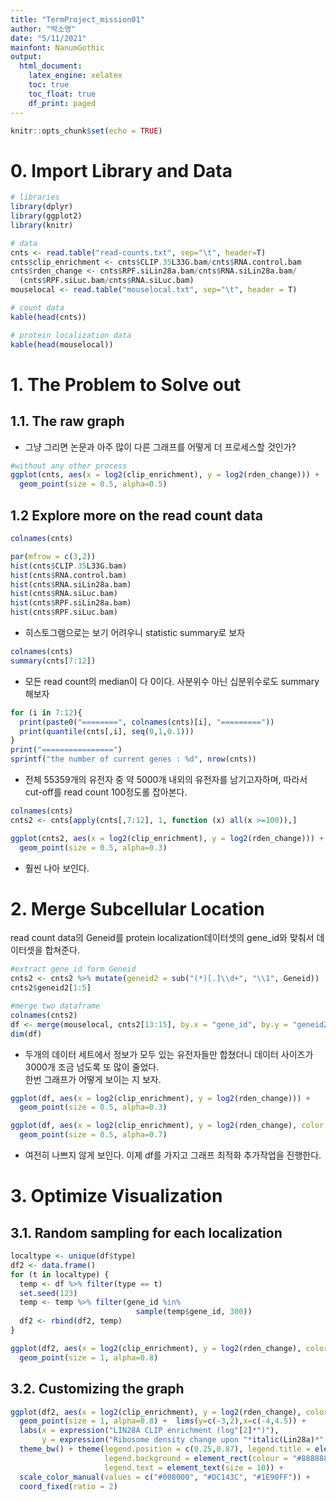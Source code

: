 ```yaml
---
title: "TermProject_mission01"
author: "박소영"
date: "5/11/2021"
mainfont: NanumGothic
output:
  html_document:
    latex_engine: xelatex
    toc: true
    toc_float: true
    df_print: paged
---
```


```r
knitr::opts_chunk$set(echo = TRUE)
```


# 0. Import Library and Data
```r
# libraries
library(dplyr)
library(ggplot2)
library(knitr)

# data
cnts <- read.table("read-counts.txt", sep="\t", header=T)
cnts$clip_enrichment <- cnts$CLIP.35L33G.bam/cnts$RNA.control.bam
cnts$rden_change <- cnts$RPF.siLin28a.bam/cnts$RNA.siLin28a.bam/
  (cnts$RPF.siLuc.bam/cnts$RNA.siLuc.bam)
mouselocal <- read.table("mouselocal.txt", sep="\t", header = T)
```

```r
# count data
kable(head(cnts))
```

```r
# protein localization data
kable(head(mouselocal))
```
# 1. The Problem to Solve out
## 1.1. The raw graph
* 그냥 그리면 논문과 아주 많이 다른 그래프를 어떻게 더 프로세스할 것인가?
```r
#without any other process
ggplot(cnts, aes(x = log2(clip_enrichment), y = log2(rden_change))) +
  geom_point(size = 0.5, alpha=0.5)
```


## 1.2 Explore more on the read count data
```r
colnames(cnts)

par(mfrow = c(3,2))
hist(cnts$CLIP.35L33G.bam)
hist(cnts$RNA.control.bam)
hist(cnts$RNA.siLin28a.bam)
hist(cnts$RNA.siLuc.bam)
hist(cnts$RPF.siLin28a.bam)
hist(cnts$RPF.siLuc.bam)
```

* 히스토그램으로는 보기 어려우니 statistic summary로 보자
```r
colnames(cnts)
summary(cnts[7:12])
```
* 모든 read count의 median이 다 0이다. 사분위수 아닌 십분위수로도 summary 해보자
```r
for (i in 7:12){
  print(paste0("========", colnames(cnts)[i], "========="))
  print(quantile(cnts[,i], seq(0,1,0.1)))
}
print("================")
sprintf("the number of current genes : %d", nrow(cnts))
```

* 전체 55359개의 유전자 중 약 5000개 내외의 유전자를 남기고자하며, 따라서 cut-off를 read count 100정도롤 잡아본다.
```r
colnames(cnts)
cnts2 <- cnts[apply(cnts[,7:12], 1, function (x) all(x >=100)),]

ggplot(cnts2, aes(x = log2(clip_enrichment), y = log2(rden_change))) +
  geom_point(size = 0.5, alpha=0.3)
```
  
* 훨씬 나아 보인다.

# 2. Merge Subcellular Location
read count data의 Geneid를 protein localization데이터셋의 gene_id와 맞춰서 데이터셋을 합쳐준다.
```r
#extract gene_id form Geneid
cnts2 <- cnts2 %>% mutate(geneid2 = sub("(*)[.]\\d+", "\\1", Geneid))
cnts2$geneid2[1:5]

#merge two dataframe
colnames(cnts2)
df <- merge(mouselocal, cnts2[13:15], by.x = "gene_id", by.y = "geneid2")
dim(df)
```
* 두개의 데이터 세트에서 정보가 모두 있는 유전자들만 합쳤더니 데이터 사이즈가 3000개 조금 넘도록 또 많이 줄었다.  
한번 그래프가 어떻게 보이는 지 보자.
```r
ggplot(df, aes(x = log2(clip_enrichment), y = log2(rden_change))) +
  geom_point(size = 0.5, alpha=0.3)

ggplot(df, aes(x = log2(clip_enrichment), y = log2(rden_change), color = type)) +
  geom_point(size = 0.5, alpha=0.7)
```
  
* 여전히 나쁘지 않게 보인다. 이제 df를 가지고 그래프 최적화 추가작업을 진행한다. 

# 3. Optimize Visualization
## 3.1. Random sampling for each localization
```r
localtype <- unique(df$type)
df2 <- data.frame()
for (t in localtype) {
  temp <- df %>% filter(type == t)
  set.seed(123)
  temp <- temp %>% filter(gene_id %in%
                            sample(temp$gene_id, 300))
  df2 <- rbind(df2, temp)
}

ggplot(df2, aes(x = log2(clip_enrichment), y = log2(rden_change), color = type)) +
  geom_point(size = 1, alpha=0.8)

```

## 3.2. Customizing the graph
```R
ggplot(df2, aes(x = log2(clip_enrichment), y = log2(rden_change), color = type)) +
  geom_point(size = 1, alpha=0.8) +  lims(y=c(-3,2),x=c(-4,4.5)) +
  labs(x = expression("LIN28A CLIP enrichment (log"[2]*")"),
       y = expression("Ribosome density change upon "*italic(Lin28a)*" knockdown (log"[2]*")")) +
  theme_bw() + theme(legend.position = c(0.25,0.87), legend.title = element_blank(),
                     legend.background = element_rect(colour = "#888888", size =0.5),
                     legend.text = element_text(size = 10)) + 
  scale_color_manual(values = c("#008000", "#DC143C", "#1E90FF")) +
  coord_fixed(ratio = 2)
```